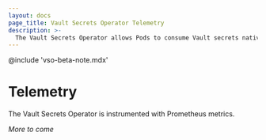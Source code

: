 ```yaml
---
layout: docs
page_title: Vault Secrets Operator Telemetry
description: >-
  The Vault Secrets Operator allows Pods to consume Vault secrets natively from Kubernetes Secrets.
---
```


@include 'vso-beta-note.mdx'

# Telemetry

The Vault Secrets Operator is instrumented with Prometheus metrics.

*More to come*
